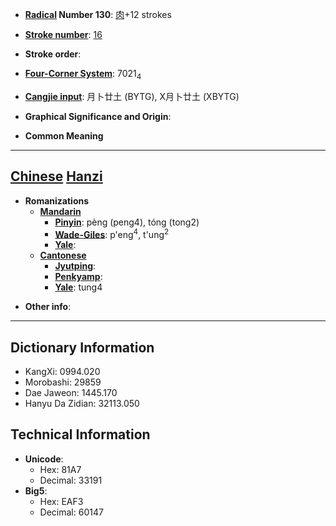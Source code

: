 * '''[[Wiktionary:Chinese radical index| Radical]] Number 130''': [[Wiktionary:Chinese radical index 肉|肉]]+12 strokes

* '''[[Wiktionary:Chinese total strokes index|Stroke number]]''': [[Wiktionary:Chinese total strokes index 16|16]]

* '''Stroke order''': 

* '''[[Wiktionary:Chinese four corner index|Four-Corner System]]''': 7021<sub>4</sub>

* '''[[Wiktionary:Chinese Cangjie index|Cangjie input]]''': 月卜廿土 (BYTG), X月卜廿土 (XBYTG)

* '''Graphical Significance and Origin''': 

* '''Common Meaning'''

----

== [[Chinese]] [[Hanzi]] ==

* '''Romanizations'''
** '''[[Mandarin]]'''
*** '''[[Pinyin]]''': pèng (peng4), tóng (tong2)
*** '''[[Wade-Giles]]''': p'eng<sup>4</sup>, t'ung<sup>2</sup>
*** '''[[Yale]]''': 
** '''[[Cantonese]]'''
*** '''[[Jyutping]]''':
*** '''[[Penkyamp]]''': 
*** '''[[Yale]]''': tung4

* '''Other info''': 

----

== Dictionary Information ==

* KangXi: 0994.020
* Morobashi: 29859
* Dae Jaweon: 1445.170
* Hanyu Da Zidian: 32113.050

== Technical Information ==

* '''Unicode''':
** Hex: 81A7
** Decimal: 33191
* '''Big5''':
** Hex: EAF3
** Decimal: 60147